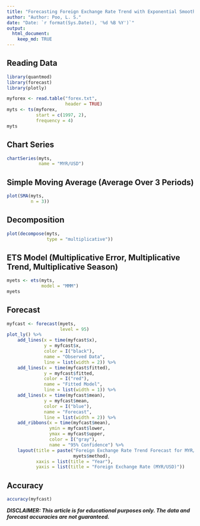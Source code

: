 ```yaml
---
title: "Forecasting Foreign Exchange Rate Trend with Exponential Smoothing (ETS)"
author: "Author: Poo, L. S."
date: "Date: `r format(Sys.Date(), '%d %B %Y')`"
output: 
  html_document: 
    keep_md: TRUE
---
```


## Reading Data

```r
library(quantmod)
library(forecast)
library(plotly)

myforex <- read.table("forex.txt",
                      header = TRUE)
myts <- ts(myforex,
           start = c(1997, 2),
           frequency = 4)
myts
```

## Chart Series

```r
chartSeries(myts,
            name = "MYR/USD")
```

## Simple Moving Average (Average Over 3 Periods)

```r
plot(SMA(myts,
         n = 3))
```

## Decomposition

```r
plot(decompose(myts,
               type = "multiplicative"))
```

## ETS Model (Multiplicative Error, Multiplicative Trend, Multiplicative Season)

```r
myets <- ets(myts,
             model = "MMM")
myets
```

## Forecast

```r
myfcast <- forecast(myets,
                    level = 95)
plot_ly() %>%
    add_lines(x = time(myfcast$x),
              y = myfcast$x,
              color = I("black"),
              name = "Observed Data",
              line = list(width = 2)) %>%
    add_lines(x = time(myfcast$fitted),
              y = myfcast$fitted,
              color = I("red"),
              name = "Fitted Model",
              line = list(width = 1)) %>%
    add_lines(x = time(myfcast$mean),
              y = myfcast$mean,
              color = I("blue"),
              name = "Forecast",
              line = list(width = 2)) %>%
    add_ribbons(x = time(myfcast$mean),
                ymin = myfcast$lower,
                ymax = myfcast$upper,
                color = I("gray"),
                name = "95% Confidence") %>%
    layout(title = paste("Foreign Exchange Rate Trend Forecast for MYR/USD with",
                         myets$method),
           xaxis = list(title = "Year"),
           yaxis = list(title = "Foreign Exchange Rate (MYR/USD)"))
```

## Accuracy

```r
accuracy(myfcast)
```

***DISCLAIMER: This article is for educational purposes only. The data and forecast accuracies are not guaranteed.***
